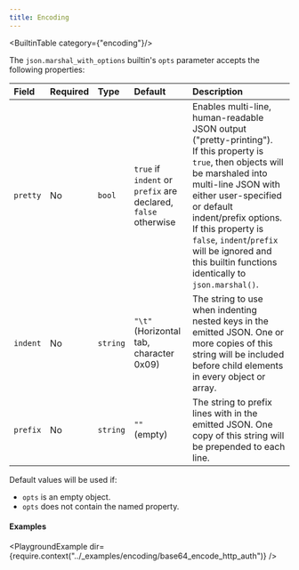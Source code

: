 ```yaml
---
title: Encoding
---
```

<BuiltinTable category={"encoding"}/>

The `json.marshal_with_options` builtin's `opts` parameter accepts the following properties:

| Field    | Required | Type     | Default                                                              | Description                                                                                                                                                                                                                                                                                                                                      |
| :------- | :------- | :------- | :------------------------------------------------------------------- | :----------------------------------------------------------------------------------------------------------------------------------------------------------------------------------------------------------------------------------------------------------------------------------------------------------------------------------------------- |
| `pretty` | No       | `bool`   | `true` if `indent` or `prefix` are declared, <br/> `false` otherwise | Enables multi-line, human-readable JSON output ("pretty-printing"). <br/>If this property is `true`, then objects will be marshaled into multi-line JSON with either user-specified or default indent/prefix options. If this property is `false`, `indent`/`prefix` will be ignored and this builtin functions identically to `json.marshal()`. |
| `indent` | No       | `string` | `"\t"` <br/> (Horizontal tab, character 0x09)                        | The string to use when indenting nested keys in the emitted JSON. One or more copies of this string will be included before child elements in every object or array.                                                                                                                                                                             |
| `prefix` | No       | `string` | `""` <br/> (empty)                                                   | The string to prefix lines with in the emitted JSON. One copy of this string will be prepended to each line.                                                                                                                                                                                                                                     |

Default values will be used if:

- `opts` is an empty object.
- `opts` does not contain the named property.

#### Examples

<PlaygroundExample dir={require.context("../_examples/encoding/base64_encode_http_auth")} />
